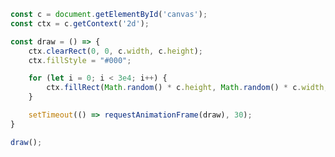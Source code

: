 ```javascript
const c = document.getElementById('canvas');
const ctx = c.getContext('2d');

const draw = () => {
	ctx.clearRect(0, 0, c.width, c.height);
	ctx.fillStyle = "#000";

	for (let i = 0; i < 3e4; i++) {
		ctx.fillRect(Math.random() * c.height, Math.random() * c.width, 3, 3);
	}

	setTimeout(() => requestAnimationFrame(draw), 30);
}

draw();
```
